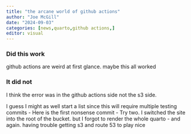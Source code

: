 ```yaml
---
title: "the arcane world of github actions"
author: "Joe McGill"
date: "2024-09-03"
categories: [news,quarto,github actions,]
editor: visual
---
```


### Did this work

github actions are weird at first glance. maybe this all worked

### It did not

I think the error was in the github actions side not the s3 side.

I guess I might as well start a list since this will require multiple testing commits
- Here is the first nonsense commit
- Try two. I switched the site into the root of the bucket. but I forgot to render the whole quarto
- and again. having trouble getting s3 and route 53 to play nice